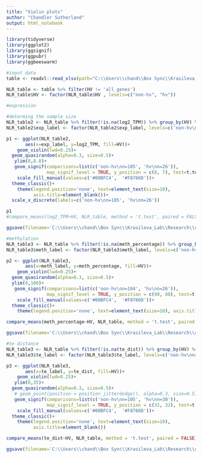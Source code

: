 ```yaml
---
title: "Violin plots"
author: "Chandler Sutherland"
output: html_notebook
---
```


```r
library(tidyverse)
library(ggplot2)
library(ggsignif)
library(ggpubr)
library(ggbeeswarm)
```

```r
#input data 
table <- readxl::read_xlsx(path="C:\\Users\\chand\\Box Sync\\Krasileva_Lab\\Research\\chandler\\Krasileva Lab\\E14\\all_gene_table.xlsx")

NLR_table <- table %>% filter(HV != 'all_genes')
NLR_table$HV <- factor(NLR_table$HV , levels=c("non-hv", "hv"))
```

```r
#expression

#determing the sample size 
NLR_table2 <- NLR_table %>% filter(!is.na(log2_TPM)) %>% group_by(HV) %>% mutate(n_exp = n()) %>% mutate(exp_label = paste0(HV,"\n", "n=",n_exp))
NLR_table2$exp_label <- factor(NLR_table2$exp_label, levels=c('non-hv\nn=105', 'hv\nn=26'))

p1 <- ggplot(NLR_table2,
       aes(x=exp_label, y=log2_TPM, fill=HV))+
    geom_violin(lwd=0.25)+
  geom_quasirandom(alpha=0.3, size=0.5)+
   ylim(0,8.8)+
   geom_signif(comparisons=list(c('non-hv\nn=105', 'hv\nn=26')), 
               map_signif_level = TRUE, y_position = c(8, 7), test=t.test, textsize=2, size=0.25)+
    scale_fill_manual(values=c('#00BFC4',  '#F8766D'))+
  theme_classic()+
    theme(legend.position='none', text=element_text(size=10), 
          axis.title=element_blank())+
  scale_x_discrete(labels=c('non-hv\nn=105', 'hv\nn=26'))

p1
#compare_means(log2_TPM~HV, NLR_table, method = 't.test', paired = FALSE)

ggsave(filename='C:\\Users\\chand\\Box Sync\\Krasileva_Lab\\Research\\chandler\\Krasileva Lab\\E14\\e14_R\\final_figures\\tpm.png', plot=p1, dpi='retina', width=2, height=1.5)
```

```r
#methylation
NLR_table3 <- NLR_table %>% filter(!is.na(meth_percentage)) %>% group_by(HV) %>% mutate(n_meth = n()) %>% mutate(meth_label = paste0(HV,"\n", "n=",n_meth))
NLR_table3$meth_label <- factor(NLR_table3$meth_label, levels=c('non-hv\nn=104', 'hv\nn=26'))

p2 <- ggplot(NLR_table3,
       aes(x=meth_label, y=meth_percentage, fill=HV))+
    geom_violin(lwd=0.25)+
  geom_quasirandom(alpha=0.3, size=0.5)+
  ylim(0,100)+
   geom_signif(comparisons=list(c('non-hv\nn=104', 'hv\nn=26')), 
               map_signif_level = TRUE, y_position = c(90, 80), test=t.test, textsize=2, size=0.25)+
    scale_fill_manual(values=c('#00BFC4',  '#F8766D'))+
  theme_classic()+
    theme(legend.position='none', text=element_text(size=10), axis.title=element_blank())

compare_means(meth_percentage~HV, NLR_table, method = 't.test', paired = FALSE)

ggsave(filename='C:\\Users\\chand\\Box Sync\\Krasileva_Lab\\Research\\chandler\\Krasileva Lab\\E14\\e14_R\\final_figures\\per_meth.png', plot=p2, dpi='retina', width=2, height=1.5)
```

```r
#te distance 
NLR_table3 <- NLR_table %>% filter(!is.na(te_dist)) %>% group_by(HV) %>% mutate(n_te = n()) %>% mutate(te_label = paste0(HV,"\n", "n=",n_te))
NLR_table3$te_label <- factor(NLR_table3$te_label, levels=c('non-hv\nn=105', 'hv\nn=30'))

p3 <- ggplot(NLR_table3,
       aes(x=te_label, y=te_dist, fill=HV))+
    geom_violin(lwd=0.25)+
   ylim(0,35)+
  geom_quasirandom(alpha=0.3, size=0.5)+
   # geom_point(position = position_jitterdodge(), alpha=0.3, size=0.5)+
   geom_signif(comparisons=list(c('non-hv\nn=105', 'hv\nn=30')), 
               map_signif_level = TRUE, y_position = c(32, 32), test=t.test, textsize=2, size=0.25)+
    scale_fill_manual(values=c('#00BFC4',  '#F8766D'))+
  theme_classic()+
    theme(legend.position='none', text=element_text(size=10), 
          axis.title=element_blank())

compare_means(te_dist~HV, NLR_table, method = 't.test', paired = FALSE)

ggsave(filename='C:\\Users\\chand\\Box Sync\\Krasileva_Lab\\Research\\chandler\\Krasileva Lab\\E14\\e14_R\\final_figures\\te.png', plot=p3, dpi='retina', width=2, height=1.5)
```

